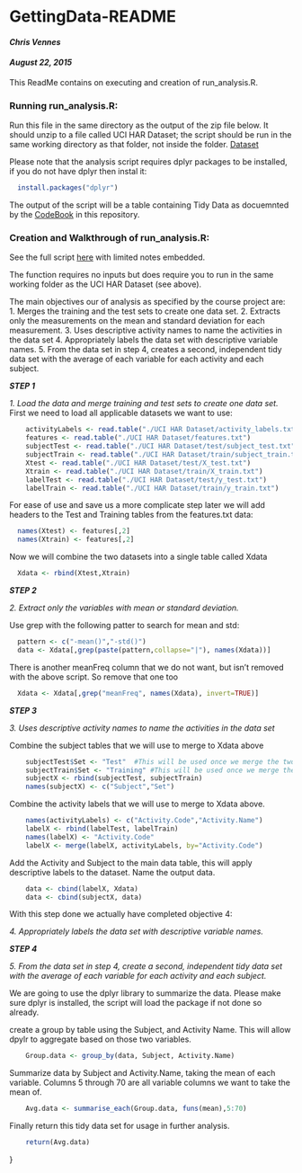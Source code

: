 # GettingData-README
#### _Chris Vennes_
#### _August 22, 2015_


This ReadMe contains on executing and creation of run_analysis.R.  

### Running run_analysis.R:
Run this file in the same directory as the output of the zip file below.  It should unzip to a file called UCI HAR Dataset; the script should be run in the same working directory as that folder, not inside the folder.
  [Dataset](https://d396qusza40orc.cloudfront.net/getdata%2Fprojectfiles%2FUCI%20HAR%20Dataset.zip )

Please note that the analysis script requires dplyr packages to be installed, if you do not have dplyr then instal it:

```r
  install.packages("dplyr")
```

The output of the script will be a table containing Tidy Data as docuemnted by the [CodeBook](https://github.com/cjvennes/DataScience/blob/master/03%20GettingData/Course%20Project/CodeBook.Rmd) in this repository.

### Creation and Walkthrough of run_analysis.R:

See the full script [here](https://github.com/cjvennes/DataScience/blob/master/03%20GettingData/Course%20Project/run_analysis.R) with limited notes embedded.

The function requires no inputs but does require you to run in the same working folder as the UCI HAR Dataset (see above).

The main objectives our of analysis as specified by the course project are:
    1. Merges the training and the test sets to create one data set.
    2. Extracts only the measurements on the mean and standard deviation for each measurement. 
    3. Uses descriptive activity names to name the activities in the data set
    4. Appropriately labels the data set with descriptive variable names. 
    5. From the data set in step 4, creates a second, independent tidy data set with the average of each variable for each activity and each subject.

**_STEP 1 _**

_1. Load the data and merge training and test sets to create one data set._ 
First we need to load all applicable datasets we want to use:

```r
    activityLabels <- read.table("./UCI HAR Dataset/activity_labels.txt")
    features <- read.table("./UCI HAR Dataset/features.txt")
    subjectTest <- read.table("./UCI HAR Dataset/test/subject_test.txt")
    subjectTrain <- read.table("./UCI HAR Dataset/train/subject_train.txt")
    Xtest <- read.table("./UCI HAR Dataset/test/X_test.txt")
    Xtrain <- read.table("./UCI HAR Dataset/train/X_train.txt")
    labelTest <- read.table("./UCI HAR Dataset/test/y_test.txt")
    labelTrain <- read.table("./UCI HAR Dataset/train/y_train.txt")
```

For ease of use and save us a more complicate step later we will add headers to the Test and Training tables from the features.txt data:

```r
  names(Xtest) <- features[,2]
  names(Xtrain) <- features[,2]
```

Now we will combine the two datasets into a single table called Xdata

```r
  Xdata <- rbind(Xtest,Xtrain)
```

**_STEP 2 _**

_2. Extract only the variables with mean or standard deviation._

Use grep with the following patter to search for mean and std:
```r
  pattern <- c("-mean()","-std()")
  data <- Xdata[,grep(paste(pattern,collapse="|"), names(Xdata))]
```

There is another meanFreq column that we do not want, but isn't removed with the above script.  So remove that one too
```r
  Xdata <- Xdata[,grep("meanFreq", names(Xdata), invert=TRUE)]
```
    
**_STEP 3_**

_3. Uses descriptive activity names to name the activities in the data set_

Combine the subject tables that we will use to merge to Xdata above
```r
    subjectTest$Set <- "Test"  #This will be used once we merge the two sets to differeniate
    subjectTrain$Set <- "Training" #This will be used once we merge the two sets to differeniate
    subjectX <- rbind(subjectTest, subjectTrain)
    names(subjectX) <- c("Subject","Set")
```

Combine the activity labels that we will use to merge to Xdata above.
```r
    names(activityLabels) <- c("Activity.Code","Activity.Name")
    labelX <- rbind(labelTest, labelTrain)
    names(labelX) <- "Activity.Code"
    labelX <- merge(labelX, activityLabels, by="Activity.Code")
```
Add the Activity and Subject to the main data table, this will apply descriptive labels to the dataset.  Name the output data.

```r
    data <- cbind(labelX, Xdata)
    data <- cbind(subjectX, data)
```  
With this step done we actually have completed objective 4:

_4. Appropriately labels the data set with descriptive variable names._

**_STEP 4_**

_5. From the data set in step 4, create a second, independent tidy data set with the average of each variable for each activity and each subject._

We are going to use the dplyr library to summarize the data.  Please make sure dplyr is installed, the script will load the package if not done so already.
    
create a group by table using the Subject, and Activity Name.  This will allow dpylr to aggregate based on those two variables.
```r
    Group.data <- group_by(data, Subject, Activity.Name)
```  

Summarize data by Subject and Activity.Name, taking the mean of each variable.  Columns 5 through 70 are all variable columns we want to take the mean of.
```r
    Avg.data <- summarise_each(Group.data, funs(mean),5:70)
```      

Finally return this tidy data set for usage in further analysis.
```r
    return(Avg.data)
```
}